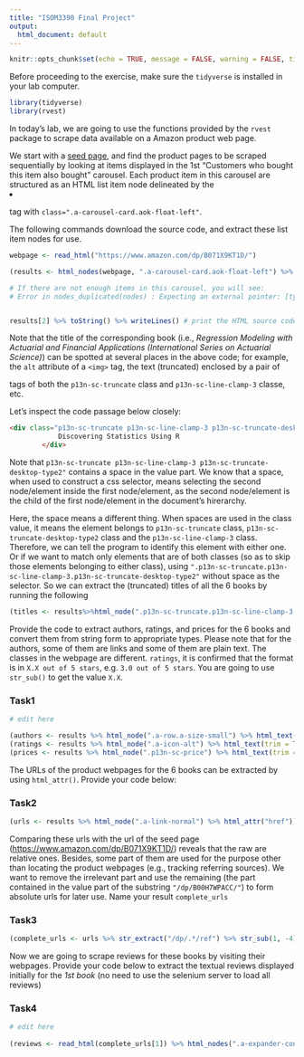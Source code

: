```yaml
---
title: "ISOM3390 Final Project"
output:
  html_document: default
---
```


```r
knitr::opts_chunk$set(echo = TRUE, message = FALSE, warning = FALSE, tidy = TRUE)
```

Before proceeding to the exercise, make sure the `tidyverse` is installed in your lab computer.

```r
library(tidyverse)
library(rvest)
```

In today's lab, we are going to use the functions provided by the `rvest` package to scrape data available on a Amazon product web page. 


We start with a [seed page](https://www.amazon.com/dp/B071X9KT1D/), and find the product pages to be scraped sequentially by looking at items displayed in the 1st "Customers who bought this item also bought" carousel. Each product item in this carousel are structured as an HTML list item node delineated by the <li> tag with `class=".a-carousel-card.aok-float-left"`.

The following commands download the source code, and extract these list item nodes for use.


```r
webpage <- read_html("https://www.amazon.com/dp/B071X9KT1D/")

(results <- html_nodes(webpage, ".a-carousel-card.aok-float-left") %>% .[1:6]) # subset the items from the 1st carousel

# If there are not enough items in this carousel, you will see:
# Error in nodes_duplicated(nodes) : Expecting an external pointer: [type=NULL].


results[2] %>% toString() %>% writeLines() # print the HTML source code of the 1st item for inspection
```

Note that the title of the corresponding book (i.e., *Regression Modeling with Actuarial and Financial Applications (International Series on Actuarial Science)*) can be spotted at several places in the above code; for example, the `alt` attribute of a `<img>` tag, the text (truncated) enclosed by a pair of <div> tags of both the `p13n-sc-truncate` class and `p13n-sc-line-clamp-3` classe, etc.

Let's inspect the code passage below closely:

```html
<div class="p13n-sc-truncate p13n-sc-line-clamp-3 p13n-sc-truncate-desktop-type2" aria-hidden="true" data-rows="3">
            Discovering Statistics Using R
        </div>
```

Note that `p13n-sc-truncate p13n-sc-line-clamp-3 p13n-sc-truncate-desktop-type2"` contains a space in the value part. We know that a space, when used to construct a css selector, means selecting the second node/element inside the first node/element, as the second node/element is the child of the first node/element in the document's hirerarchy.

Here, the space means a different thing. When spaces are used in the class value, it means the element belongs to  `p13n-sc-truncate` class, `p13n-sc-truncate-desktop-type2` class and the `p13n-sc-line-clamp-3` class. Therefore, we can tell the program to identify this element with either one. Or if we want to match only elements that are of both classes (so as to skip those elements belonging to either class), using `".p13n-sc-truncate.p13n-sc-line-clamp-3.p13n-sc-truncate-desktop-type2"` without space as the selector. So we can extract the (truncated) titles of all the 6 books by running the following

```r
(titles <- results%>%html_node(".p13n-sc-truncate.p13n-sc-line-clamp-3.p13n-sc-truncate-desktop-type2") %>% html_text(trim = TRUE))
```

Provide the code to extract authors, ratings, and prices for the 6 books and convert them from string form to appropriate types.  Please note that for the authors, some of them are links and some of them are plain text. The classes in the webpage are different. `ratings`, it is confirmed that the format is in `X.X out of 5 stars`, e.g. `3.0 out of 5 stars`. You are going to use `str_sub()` to get the value `X.X`.

### Task1
```r
# edit here

(authors <- results %>% html_node(".a-row.a-size-small") %>% html_text(trim = TRUE))
(ratings <- results %>% html_node(".a-icon-alt") %>% html_text(trim = TRUE) %>% str_sub(1, 3) %>% as.numeric)
(prices <- results %>% html_node(".p13n-sc-price") %>% html_text(trim = TRUE))

```
 

The URLs of the product webpages for the 6 books can be extracted by using `html_attr()`. Provide your code below:

### Task2
```r

(urls <- results %>% html_node(".a-link-normal") %>% html_attr("href"))

```

Comparing these urls with the url of the seed page (<https://www.amazon.com/dp/B071X9KT1D/>) reveals that the raw are relative ones. Besides, some part of them are used for the purpose other than locating the product webpages (e.g., tracking referring sources). We want to remove the irrelevant part and use the remaining (the part contained in the value part of the substring `"/dp/B00H7WPACC/"`) to form absolute urls for later use. Name your result `complete_urls`


### Task3
```r

(complete_urls <- urls %>% str_extract("/dp/.*/ref") %>% str_sub(1, -4) %>% str_c("https://www.amazon.com", .))

```



Now we are going to scrape reviews for these books by visiting their webpages. Provide your code below to extract the textual reviews displayed initially for the *1st book* (no need to use the selenium server to load all reviews)


### Task4
```r
# edit here
 
(reviews <- read_html(complete_urls[1]) %>% html_nodes(".a-expander-content.reviewText.review-text-content.a-expander-partial-collapse-content") %>% html_text(trim = TRUE))

```


